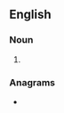 ==English==

===Noun===
{{head|en|noun form}}

# {{plural of|en|ectara}}

===Anagrams===
* {{anagrams|en|a=aacerst|Caserta|acaters|car seat|carates|cat's ear|rasceta|sacrate|tear sac}}